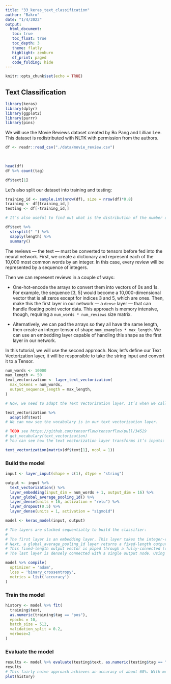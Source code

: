 ---
title: "33_keras_text_classification"
author: "Bakro"
date: "1/4/2022"
output: 
  html_document:
   toc: true
   toc_float: true
   toc_depth: 3
   theme: flatly
   highlight: zenburn
   df_print: paged
   code_folding: hide 
---

```{r setup, include=FALSE}
knitr::opts_chunk$set(echo = TRUE)
```

## Text Classification

```{r}
library(keras)
library(dplyr)
library(ggplot2)
library(purrr)
library(pins)
```

We will use the Movie Reviews dataset created by Bo Pang and Lillian Lee.
This dataset is redistributed with NLTK with permission from the authors.

```{r}
df <- readr::read_csv("./data/movie_review.csv")
  
  
```

```{r}
head(df)
df %>% count(tag)
```

```{r}
df$text[1]
```

Let's also split our dataset into training and testing:

```{r}
training_id <- sample.int(nrow(df), size = nrow(df)*0.8)
training <- df[training_id,]
testing <- df[-training_id,]
```

```{r}
# It’s also useful to find out what is the distribution of the number of words in each review.

df$text %>% 
  strsplit(" ") %>% 
  sapply(length) %>% 
  summary()
```

The reviews --- the text --- must be converted to tensors before fed into the neural network.
First, we create a dictionary and represent each of the 10,000 most common words by an integer.
In this case, every review will be represented by a sequence of integers.

Then we can represent reviews in a couple of ways:

-   One-hot-encode the arrays to convert them into vectors of 0s and 1s.
    For example, the sequence [3, 5] would become a 10,000-dimensional vector that is all zeros except for indices 3 and 5, which are ones.
    Then, make this the first layer in our network --- a `dense` layer --- that can handle floating point vector data.
    This approach is memory intensive, though, requiring a `num_words * num_reviews` size matrix.

-   Alternatively, we can pad the arrays so they all have the same length, then create an integer tensor of shape `num_examples * max_length`.
    We can use an embedding layer capable of handling this shape as the first layer in our network.

In this tutorial, we will use the second approach.
Now, let's define our Text Vectorization layer, it will be responsible to take the string input and convert it to a Tensor.

```{r}
num_words <- 10000
max_length <- 50
text_vectorization <- layer_text_vectorization(
  max_tokens = num_words, 
  output_sequence_length = max_length, 
)
```

```{r}
# Now, we need to adapt the Text Vectorization layer. It’s when we call adapt that the layer will learn about unique words in our dataset and assign an integer value for each one.

text_vectorization %>% 
  adapt(df$text)
# We can now see the vocabulary is in our text vectorization layer.

# TODO see https://github.com/tensorflow/tensorflow/pull/34529
# get_vocabulary(text_vectorization)
# You can see how the text vectorization layer transforms it’s inputs:

text_vectorization(matrix(df$text[1], ncol = 1))
```

### Build the model

```{r}
input <- layer_input(shape = c(1), dtype = "string")

output <- input %>% 
  text_vectorization() %>% 
  layer_embedding(input_dim = num_words + 1, output_dim = 16) %>%
  layer_global_average_pooling_1d() %>%
  layer_dense(units = 16, activation = "relu") %>%
  layer_dropout(0.5) %>% 
  layer_dense(units = 1, activation = "sigmoid")

model <- keras_model(input, output)

# The layers are stacked sequentially to build the classifier:
# 
# The first layer is an embedding layer. This layer takes the integer-encoded vocabulary and looks up the embedding vector for each word-index. These vectors are learned as the model trains. The vectors add a dimension to the output array. The resulting dimensions are: (batch, sequence, embedding).
# Next, a global_average_pooling_1d layer returns a fixed-length output vector for each example by averaging over the sequence dimension. This allows the model to handle input of variable length, in the simplest way possible.
# This fixed-length output vector is piped through a fully-connected (dense) layer with 16 hidden units.
# The last layer is densely connected with a single output node. Using the sigmoid activation function, this value is a float between 0 and 1, representing a probability, or confidence level.
```

```{r}
model %>% compile(
  optimizer = 'adam',
  loss = 'binary_crossentropy',
  metrics = list('accuracy')
)
```

### Train the model

```{r}
history <- model %>% fit(
  training$text,
  as.numeric(training$tag == "pos"),
  epochs = 10,
  batch_size = 512,
  validation_split = 0.2,
  verbose=2
)
```

### Evaluate the model

```{r}
results <- model %>% evaluate(testing$text, as.numeric(testing$tag == "pos"), verbose = 0)
results
# This fairly naive approach achieves an accuracy of about 68%. With more advanced approaches, the model should get closer to 85%.
plot(history)
```
